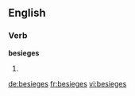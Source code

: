 
==English==

===Verb===
'''besieges'''

# {{third-person singular of|[[besiege]]}}

[[de:besieges]]
[[fr:besieges]]
[[vi:besieges]]